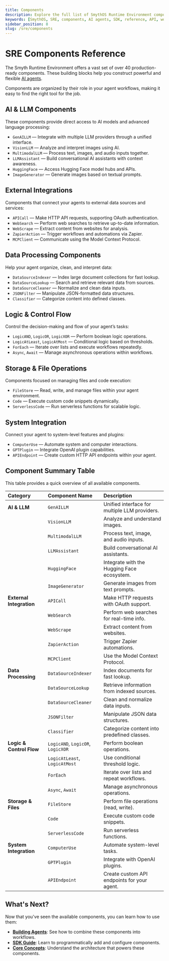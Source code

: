 ```yaml
---
title: Components
description: Explore the full list of SmythOS Runtime Environment components available for building AI agents, organized by category.
keywords: [SmythOS, SRE, components, AI agents, SDK, reference, API, workflow]
sidebar_position: 8
slug: /sre/components
---
```


# SRE Components Reference

The Smyth Runtime Environment offers a vast set of over 40 production-ready components. These building blocks help you construct powerful and flexible [AI agents](/docs/sre/building-agents).

<InfoCallout title="At a glance">
Components are organized by their role in your agent workflows, making it easy to find the right tool for the job.
</InfoCallout>

<Divider />

## AI & LLM Components

These components provide direct access to AI models and advanced language processing:

- `GenAILLM` — Integrate with multiple LLM providers through a unified interface.
- `VisionLLM` — Analyze and interpret images using AI.
- `MultimodalLLM` — Process text, images, and audio inputs together.
- `LLMAssistant` — Build conversational AI assistants with context awareness.
- `HuggingFace` — Access Hugging Face model hubs and APIs.
- `ImageGenerator` — Generate images based on textual prompts.

## External Integrations

Components that connect your agents to external data sources and services:

- `APICall` — Make HTTP API requests, supporting OAuth authentication.
- `WebSearch` — Perform web searches to retrieve up-to-date information.
- `WebScrape` — Extract content from websites for analysis.
- `ZapierAction` — Trigger workflows and automations via Zapier.
- `MCPClient` — Communicate using the Model Context Protocol.

## Data Processing Components

Help your agent organize, clean, and interpret data:

- `DataSourceIndexer` — Index large document collections for fast lookup.
- `DataSourceLookup` — Search and retrieve relevant data from sources.
- `DataSourceCleaner` — Normalize and clean data inputs.
- `JSONFilter` — Manipulate JSON-formatted data structures.
- `Classifier` — Categorize content into defined classes.

## Logic & Control Flow

Control the decision-making and flow of your agent’s tasks:

- `LogicAND`, `LogicOR`, `LogicXOR` — Perform boolean logic operations.
- `LogicAtLeast`, `LogicAtMost` — Conditional logic based on thresholds.
- `ForEach` — Iterate over lists and execute workflows repeatedly.
- `Async`, `Await` — Manage asynchronous operations within workflows.

## Storage & File Operations

Components focused on managing files and code execution:

- `FileStore` — Read, write, and manage files within your agent environment.
- `Code` — Execute custom code snippets dynamically.
- `ServerlessCode` — Run serverless functions for scalable logic.

## System Integration

Connect your agent to system-level features and plugins:

- `ComputerUse` — Automate system and computer interactions.
- `GPTPlugin` — Integrate OpenAI plugin capabilities.
- `APIEndpoint` — Create custom HTTP API endpoints within your agent.

<Divider />

## Component Summary Table

This table provides a quick overview of all available components.

| Category | Component Name | Description |
| :--- | :--- | :--- |
| **AI & LLM** | `GenAILLM` | Unified interface for multiple LLM providers. |
| | `VisionLLM` | Analyze and understand images. |
| | `MultimodalLLM` | Process text, image, and audio inputs. |
| | `LLMAssistant` | Build conversational AI assistants. |
| | `HuggingFace` | Integrate with the Hugging Face ecosystem. |
| | `ImageGenerator` | Generate images from text prompts. |
| **External Integration** | `APICall` | Make HTTP requests with OAuth support. |
| | `WebSearch` | Perform web searches for real-time info. |
| | `WebScrape` | Extract content from websites. |
| | `ZapierAction` | Trigger Zapier automations. |
| | `MCPClient` | Use the Model Context Protocol. |
| **Data Processing** | `DataSourceIndexer` | Index documents for fast lookup. |
| | `DataSourceLookup` | Retrieve information from indexed sources. |
| | `DataSourceCleaner` | Clean and normalize data inputs. |
| | `JSONFilter` | Manipulate JSON data structures. |
| | `Classifier` | Categorize content into predefined classes. |
| **Logic & Control Flow** | `LogicAND`, `LogicOR`, `LogicXOR` | Perform boolean operations. |
| | `LogicAtLeast`, `LogicAtMost` | Use conditional threshold logic. |
| | `ForEach` | Iterate over lists and repeat workflows. |
| | `Async`, `Await` | Manage asynchronous operations. |
| **Storage & Files** | `FileStore` | Perform file operations (read, write). |
| | `Code` | Execute custom code snippets. |
| | `ServerlessCode` | Run serverless functions. |
| **System Integration** | `ComputerUse` | Automate system-level tasks. |
| | `GPTPlugin` | Integrate with OpenAI plugins. |
| | `APIEndpoint` | Create custom API endpoints for your agent. |

<Divider />

## What's Next?

Now that you've seen the available components, you can learn how to use them:

- **[Building Agents](/docs/sre/building-agents)**: See how to combine these components into workflows.
- **[SDK Guide](/docs/sre/sdk-guide)**: Learn to programmatically add and configure components.
- **[Core Concepts](/docs/sre/core-concepts)**: Understand the architecture that powers these components.